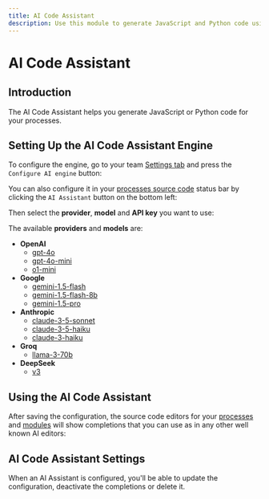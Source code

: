 ```yaml
---
title: AI Code Assistant
description: Use this module to generate JavaScript and Python code using AI.
---
```



# AI Code Assistant

## Introduction

The AI Code Assistant helps you generate JavaScript or Python code for your processes.

## Setting Up the AI Code Assistant Engine

To configure the engine, go to your team [Settings tab](/docs/settings) and press the `Configure AI engine` button:

<Screenshot src="ai-assistant/config-button.png" />

You can also configure it in your [processes source code](/docs/processes/source-code) status bar by clicking the `AI Assistant` button on the bottom left:

<Screenshot src="ai-assistant/process-status-bar-button.png" />

Then select the **provider**, **model** and **API key** you want to use:

<Screenshot src="ai-assistant/config.png" />

The available **providers** and **models** are:

- **OpenAI**
  - [gpt-4o](https://platform.openai.com/docs/models#gpt-4o)
  - [gpt-4o-mini](https://platform.openai.com/docs/models#gpt-4o-mini)
  - [o1-mini](https://platform.openai.com/docs/models#o1)
- **Google**
  - [gemini-1.5-flash](https://ai.google.dev/gemini-api/docs/models/gemini#gemini-1.5-flash)
  - [gemini-1.5-flash-8b](https://ai.google.dev/gemini-api/docs/models/gemini#gemini-1.5-flash-8b)
  - [gemini-1.5-pro](https://ai.google.dev/gemini-api/docs/models/gemini#gemini-1.5-pro)
- **Anthropic**
  - [claude-3-5-sonnet](https://docs.anthropic.com/en/docs/about-claude/models)
  - [claude-3-5-haiku](https://docs.anthropic.com/en/docs/about-claude/models)
  - [claude-3-haiku](https://docs.anthropic.com/en/docs/about-claude/models)
- **Groq**
  - [llama-3-70b](https://console.groq.com/docs/models)
- **DeepSeek**
  - [v3](https://www.deepseek.com/)

## Using the AI Code Assistant

After saving the configuration, the source code editors for your [processes](/docs/processes/source-code/) and [modules](/docs/processes/modules) will show completions that you can use as in any other well known AI editors:

<Screenshot src="ai-assistant/completion.png" />

## AI Code Assistant Settings

When an AI Assistant is configured, you'll be able to update the configuration, deactivate the completions or delete it.

<Screenshot src="ai-assistant/settings.png" />
